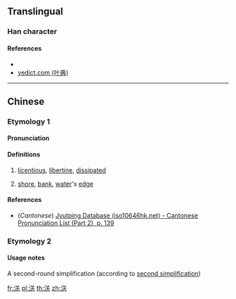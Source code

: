 {{character info/new}}
==Translingual==

===Han character===
{{Han char|rn=85|rad=水|as=06|sn=9|four=38134|canj=ETK|ids=⿰氵关}}

====References====
* {{Han ref|kx=0623.150|dkj=17441|hdz=31616.020|uh=6D42|ud=27970|bh=CF7E|bd=53118}}
* [http://yedict.com/htm/6D/6D42.htm yedict.com (叶典)]

----

==Chinese==
{{zh-forms}}

===Etymology 1===
====Pronunciation====
{{zh-pron
|m=yì
|c=gun3
|mc=
|oc=
|ma=
|cat=a,n
}}

====Definitions====
{{zh-hanzi}}

# {{lb|zh|archaic}} [[licentious]], [[libertine]], [[dissipate]]d
# [[shore]], [[bank]], [[water]]'s [[edge]]

====References====
* (''Cantonese'') [http://www.iso10646hk.net/jp/document/download.jsp Jyutping Database (iso10646hk.net) - Cantonese Pronunciation List (Part 2), p. 139]

===Etymology 2===
{{zh-see|灌}}

====Usage notes====
A second-round simplification (according to [[w:Second round of simplified Chinese characters|second simplification]])

[[fr:浂]]
[[pl:浂]]
[[th:浂]]
[[zh:浂]]